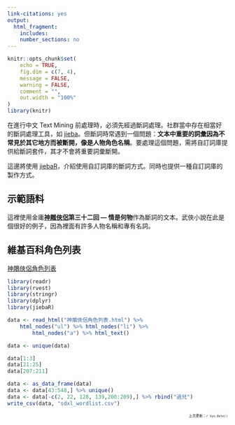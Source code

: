 ```yaml
---
link-citations: yes
output:
  html_fragment:
    includes:
    number_sections: no
---
```


<!--yaml
---
layout: post
mermaid: false
mathjax2: false
mathjax: false
highlight: true
title: "jieba：使用自訂詞庫斷詞"
description: ""
tags: [Text, Mining, R, 中文]
---
yaml-->

```r
knitr::opts_chunk$set(
	echo = TRUE,
	fig.dim = c(7, 4),
	message = FALSE,
	warning = FALSE,
	comment = "",
	out.width = "100%"
)
library(knitr)
```

在進行中文 Text Mining 前處理時，必須先經過斷詞處理。社群當中存在相當好的斷詞處理工具，如 [jieba](https://github.com/fxsjy/jieba)。但斷詞時常遇到一個問題：**文本中重要的詞彙因為不常見於其它地方而被斷開，像是人物角色名稱**。要處理這個問題，需將自訂詞庫提供給斷詞套件，其才不會將重要詞彙斷開。
<!--more-->

這邊將使用 [jiebaR](https://github.com/qinwf/jiebaR)，介紹使用自訂詞庫的斷詞方式。同時也提供一種自訂詞庫的製作方式。

## 示範語料

這裡使用金庸**[神雕俠侶](https://zh.wikipedia.org/wiki/%E7%A5%9E%E9%B5%B0%E4%BF%A0%E4%BE%B6)第三十二回 --- 情是何物**作為斷詞的文本。武俠小說在此是個很好的例子，因為裡面有許多人物名稱和專有名詞。


## 維基百科角色列表

[神鵰俠侶角色列表](https://zh.wikipedia.org/wiki/%E7%A5%9E%E9%B5%B0%E4%BF%A0%E4%BE%B6%E8%A7%92%E8%89%B2%E5%88%97%E8%A1%A8)



```r
library(readr)
library(rvest)
library(stringr)
library(dplyr)
library(jiebaR)

data <- read_html("神鵰俠侶角色列表.html") %>%
    html_nodes("ul") %>% html_nodes("li") %>%
        html_nodes("a") %>% html_text()
```

```r
data <- unique(data)

data[1:3]
data[21:25]
data[207:211]
```



```r
data <- as_data_frame(data)
data <- data[43:548,] %>% unique()
data <- data[-c(2, 22, 128, 139,200:209),] %>% rbind("過兒")
write_csv(data, "sdxl_wordlist.csv")
```





<p style="text-align:right;font-size:8px;margin-top:0px; margin-bottom:0px;padding-top:0px;padding-bottom:0px">
上次更新：`r Sys.Date()`
</p>
